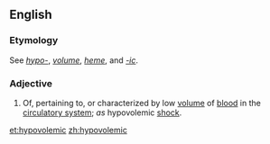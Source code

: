 ==English==

===Etymology===
See ''[[hypo-]]'', ''[[volume]]'', ''[[heme]]'', and ''[[-ic]]''.

===Adjective===
{{en-adj|-}}

# Of, pertaining to, or characterized by low [[volume]] of [[blood]] in the [[circulatory system]]; ''as'' hypovolemic [[shock]].

[[et:hypovolemic]]
[[zh:hypovolemic]]